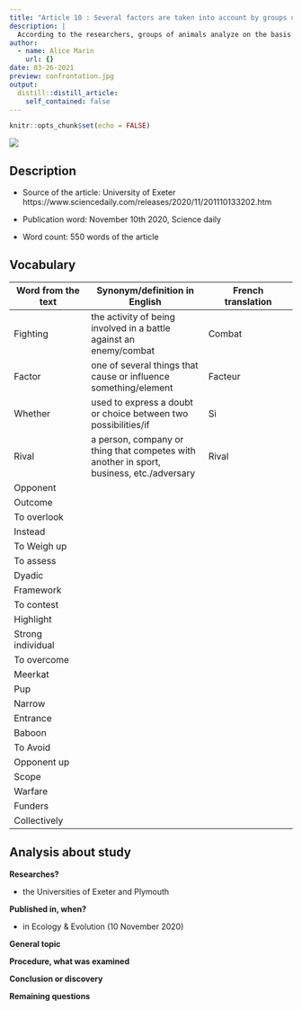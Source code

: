 ```yaml
---
title: "Article 10 : Several factors are taken into account by groups of animals before fighting"
description: |
  According to the researchers, groups of animals analyze on the basis of several factors before deciding to fight their rivals.
author:
  - name: Alice Marin
    url: {}
date: 03-26-2021
preview: confrontation.jpg
output:
  distill::distill_article:
    self_contained: false
---
```


```r
knitr::opts_chunk$set(echo = FALSE)
```


![](confrontation.jpg)

## Description

* Source of the article: University of Exeter https://www.sciencedaily.com/releases/2020/11/201110133202.htm

* Publication word: November 10th 2020, Science daily

* Word count: 550 words of the article

## Vocabulary

**Word from the text** | **Synonym/definition in English** | **French translation**
-----------------------|-----------------------------------|---------------------------
Fighting               | the activity of being involved in a battle against an enemy/combat | Combat
Factor                 | one of several things that cause or influence something/element | Facteur
Whether                | used to express a doubt or choice between two possibilities/if | Si
Rival                  | a person, company or thing that competes with another in sport, business, etc./adversary | Rival
Opponent               | 
Outcome                |
To overlook            |
Instead                |
To Weigh up            |
To assess              |
Dyadic                 |
Framework              |
To contest             |
Highlight              |
Strong individual      |
To overcome            |
Meerkat                |
Pup                    |
Narrow                 |
Entrance               |
Baboon                 |
To Avoid               |
Opponent up            |
Scope                  |
Warfare                |
Funders                |
Collectively           |

## Analysis about study

**Researches?**

  * the Universities of Exeter and Plymouth

**Published in, when?**

  * in Ecology & Evolution (10 November 2020)

**General topic**



**Procedure, what was examined**



**Conclusion or discovery**


  
**Remaining questions**


